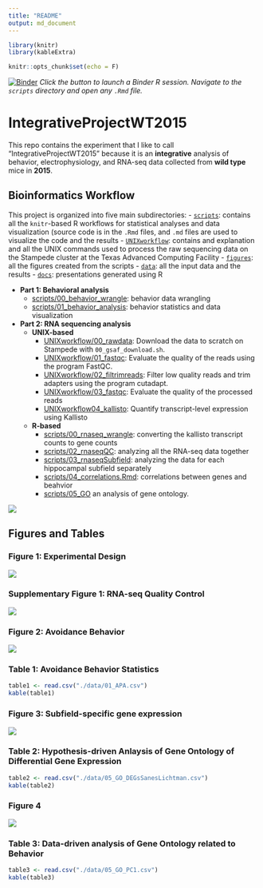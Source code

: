 ```yaml
---
title: "README"
output: md_document
---
```


```r
library(knitr)
library(kableExtra)

knitr::opts_chunk$set(echo = F)
```

[![Binder](http://mybinder.org/badge.svg)](https://mybinder.org/v2/gh/raynamharris/IntegrativeProjectWT2015/master?urlpath=rstudio)
*Click the button to launch a Binder R session. Navigate to the
`scripts` directory and open any `.Rmd` file.*

# IntegrativeProjectWT2015

This repo contains the experiment that I like to call "IntegrativeProjectWT2015" because it is an **integrative** analysis of behavior, electrophysiology, and RNA-seq data collected from **wild type** mice in **2015**. 

## Bioinformatics Workflow

This project is organized into five main subdirectories: 
- [`scripts`](scripts): contains all the `knitr`-based R workflows for statistical analyses and data visualization (source code is in the `.Rmd` files, and `.md` files are used to visualize the code and the results
- [`UNIXworkflow`](UNIXworkflow): contains and explanation and all the UNIX commands used to process the raw sequencing data on the Stampede cluster at the Texas Advanced Computing Facility
- [`figures`](figures): all the figures created from the scripts 
- [`data`](data): all the input data and the results
- [`docs`](docs): presentations generated using R 


- **Part 1: Behavioral analysis**	
    - [scripts/00_behavior_wrangle](scripts/00_behavior_wrangle.md): behavior data wrangling
    - [scripts/01_behavior_analysis](scripts/01_behavior_analysis.md): behavior statistics and data visualization
- **Part 2: RNA sequencing analysis**
  - **UNIX-based**
	  - [UNIXworkflow/00_rawdata](UNIXworkflow/00_rawdata.md): Download the data to scratch on Stampede with `00_gsaf_download.sh`. 
	  - [UNIXworkflow/01_fastqc](UNIXworkflow/01_fastqc.md): Evaluate the quality of the reads using the program FastQC.
	  - [UNIXworkflow/02_filtrimreads](UNIXworkflow/02_filtrimreads.md): Filter low quality reads and trim adapters using the program cutadapt.
  	- [UNIXworkflow/03_fastqc](UNIXworkflow/03_fastqc.md): Evaluate the quality of the processed reads
  	- [UNIXworkflow04_kallisto](UNIXworkflow04_kallisto.md): Quantify transcript-level expression using Kallisto
	 
  - **R-based**
	  - [scripts/00_rnaseq_wrangle](scripts/00_rnaseq_wrangle.md): converting the kallisto transcript counts to gene counts 
	  - [scripts/02_rnaseqQC](scripts/02_rnaseqQC.md): analyzing all the RNA-seq data together
	  - [scripts/03_rnaseqSubfield](scripts/03_rnaseqSubfield.md): analyzing the data for each hippocampal subfield separately
	  - [scripts/04_correlations.Rmd](scripts/04_correlations.md): correlations between genes and beahvior
	  - [scripts/05_GO](scripts/05_GO.md) an analysis of gene ontology. 
	  

![](./figures/00_schematics/figure_workflow.png)	  
	  
## Figures and Tables

### Figure 1: Experimental Design


![](./figures/01_behavior/experimentaldesign-2.png)

### Supplementary Figure 1: RNA-seq Quality Control

![](./figures/02b_rnaseqQC/supplfig1-1.png)

### Figure 2: Avoidance Behavior

![](./figures/01_behavior/avoidance-1.png)

### Table 1: Avoidance Behavior Statistics

```r
table1 <- read.csv("./data/01_APA.csv")
kable(table1)
```

### Figure 3: Subfield-specific gene expression

![](./figures/03_rnaseqSubfield/volcanos-2.png)

### Table 2: Hypothesis-driven Anlaysis of Gene Ontology of Differential Gene Expression

```r
table2 <- read.csv("./data/05_GO_DEGsSanesLichtman.csv")
kable(table2)
```

### Figure 4

![](./figures/04_correlations/correlations-1.png)

### Table 3: Data-driven analysis of Gene Ontology related to Behavior

```r
table3 <- read.csv("./data/05_GO_PC1.csv")
kable(table3)
```




